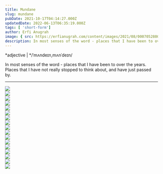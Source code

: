 ```yaml
---
title: Mundane
slug: mundane
pubDate: 2021-10-17T04:14:27.000Z
updatedDate: 2022-06-13T06:35:19.000Z
tags: [ 'short-form']
author: Erfi Anugrah
image: { src: https://erfianugrah.com/content/images/2021/08/000705280008.jpg, alt: mundane_1 }
description: In most senses of the word - places that I have been to over the years. Places that I have not really stopped to think about, and have just passed by. 
---
```


*adjective | */ˈmʌndeɪn,mʌnˈdeɪn/

In most senses of the word - places that I have been to over the years. Places that I have not really stopped to think about, and have just passed by. 

---
<div class="grid grid-cols-1 sm:grid-cols-2 md:grid-cols-3 lg:grid-cols-4 gap-4">
    <div class="col-span-1">
        <a href ="https://erfianugrah.com/content/images/2021/10/120-210728-0001.jpg"  data-fslightbox="gallery">
            <img src="https://erfianugrah.com/content/images/2021/10/120-210728-0001.jpg" />
        </a>
    </div>
    <div class="col-span-1">
        <a href ="https://erfianugrah.com/content/images/2021/10/120-210728-0003.jpg"  data-fslightbox="gallery">
            <img src="https://erfianugrah.com/content/images/2021/10/120-210728-0003.jpg" />
        </a>
    </div>
    <div class="col-span-1">
        <a href ="https://erfianugrah.com/content/images/2021/10/120-210728-0008-3.jpg"  data-fslightbox="gallery">
            <img src="https://erfianugrah.com/content/images/2021/10/120-210728-0008-3.jpg" />
        </a>
    </div>
    <div class="col-span-1">
        <a href ="https://erfianugrah.com/content/images/2021/10/120-210728-0009-1.jpg"  data-fslightbox="gallery">
            <img src="https://erfianugrah.com/content/images/2021/10/120-210728-0009-1.jpg" />
        </a>
    </div>
    <div class="col-span-1">
        <a href ="https://erfianugrah.com/content/images/2021/10/120-210807-0006.jpg"  data-fslightbox="gallery">
            <img src="https://erfianugrah.com/content/images/2021/10/120-210807-0006.jpg" />
        </a>
    </div>
    <div class="col-span-1">
        <a href ="https://erfianugrah.com/content/images/2021/10/120-210807-0007.jpg"  data-fslightbox="gallery">
            <img src="https://erfianugrah.com/content/images/2021/10/120-210807-0007.jpg" />
        </a>
    </div>
    <div class="col-span-1">
        <a href ="https://erfianugrah.com/content/images/2021/10/120-210807-0008.jpg"  data-fslightbox="gallery">
            <img src="https://erfianugrah.com/content/images/2021/10/120-210807-0008.jpg" />
        </a>
    </div>
    <div class="col-span-1">
        <a href ="https://erfianugrah.com/content/images/2021/10/120-210807-0009.jpg"  data-fslightbox="gallery">
            <img src="https://erfianugrah.com/content/images/2021/10/120-210807-0009.jpg" />
        </a>
    </div>
    <div class="col-span-1">
        <a href ="https://erfianugrah.com/content/images/2021/10/120-210807-0010.jpg"  data-fslightbox="gallery">
            <img src="https://erfianugrah.com/content/images/2021/10/120-210807-0010.jpg" />
        </a>
    </div>
    <div class="col-span-1">
        <a href ="https://erfianugrah.com/content/images/2021/10/120-210728-0005.jpg"  data-fslightbox="gallery">
            <img src="https://erfianugrah.com/content/images/2021/10/120-210728-0005.jpg" />
        </a>
    </div>
    <div class="col-span-1">
        <a href ="https://erfianugrah.com/content/images/2021/10/120-210728-0007.jpg"  data-fslightbox="gallery">
            <img src="https://erfianugrah.com/content/images/2021/10/120-210728-0007.jpg" />
        </a>
    </div>
    <div class="col-span-1">
        <a href ="https://erfianugrah.com/content/images/2021/10/120-210728-0010.jpg"  data-fslightbox="gallery">
            <img src="https://erfianugrah.com/content/images/2021/10/120-210728-0010.jpg" />
        </a>
    </div>
    <div class="col-span-1">
        <a href ="https://erfianugrah.com/content/images/2021/10/120-210807-0001.jpg"  data-fslightbox="gallery">
            <img src="https://erfianugrah.com/content/images/2021/10/120-210807-0001.jpg" />
        </a>
    </div>
    <div class="col-span-1">
        <a href ="https://erfianugrah.com/content/images/2021/10/120-210817-0004.jpg"  data-fslightbox="gallery">
            <img src="https://erfianugrah.com/content/images/2021/10/120-210817-0004.jpg" />
        </a>
    </div>
    <div class="col-span-1">
        <a href ="https://erfianugrah.com/content/images/2021/10/120-210817-0005.jpg"  data-fslightbox="gallery">
            <img src="https://erfianugrah.com/content/images/2021/10/120-210817-0005.jpg" />
        </a>
    </div>
    <div class="col-span-1">
        <a href ="https://erfianugrah.com/content/images/2021/10/120-210817-0007.jpg"  data-fslightbox="gallery">
            <img src="https://erfianugrah.com/content/images/2021/10/120-210817-0007.jpg" />
        </a>
    </div>
    <div class="col-span-1">
        <a href ="https://erfianugrah.com/content/images/2021/10/120-210817-0009.jpg"  data-fslightbox="gallery">
            <img src="https://erfianugrah.com/content/images/2021/10/120-210817-0009.jpg" />
        </a>
    </div>
</div>